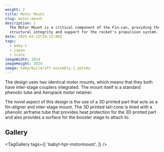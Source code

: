 ```yaml
---
weight: 2
title: Motor Mount
slug: motor-mount
description: |
  The Motor Mount is a critical component of the Fin-can, providing the
  structural integrity and support for the rocket's propulsion system.
date: 2025-03-12T19:13:00Z
tags:
  - baby-t
  - japan
  - scale
imageWidth: 3024
imageHeight: 3024
image: baby/build/aft-assembly-1_optzmu
---
```

The design uses two identical motor mounts, which means that they both have
inter-stage couplers integrated. The mount itself is a standard phenolic tube
and Aeropack motor retainer.

The novel aspect of this design is the use of a 3D printed part that acts as a
fin-aligner and inter-stage mount. The 3D printed tail-cone is lined with a
phenolic airframe tube that provides heat protection for the 3D printed part
and also provides a surface for the booster stage to attach to.

## Gallery

<TagGallery
  tags={[
    'babyt-hpr-motormount',
  ]}
/>